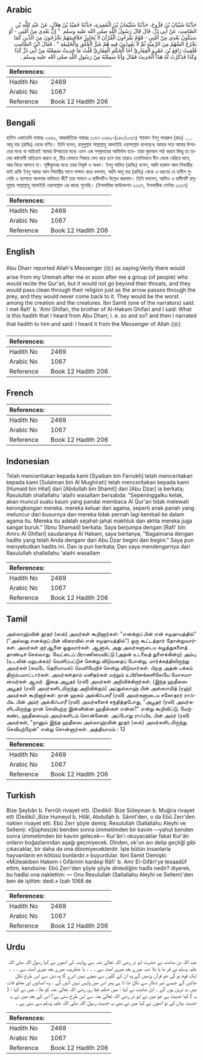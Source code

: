 ## Arabic


<div dir="rtl" lang="ar" style={{fontSize:'larger',backgroundColor:'#f8f9fa',padding:20}}>
حَدَّثَنَا شَيْبَانُ بْنُ فَرُّوخَ، حَدَّثَنَا سُلَيْمَانُ بْنُ الْمُغِيرَةِ، حَدَّثَنَا حُمَيْدُ بْنُ هِلاَلٍ، عَنْ عَبْدِ اللَّهِ بْنِ الصَّامِتِ، عَنْ أَبِي ذَرٍّ، قَالَ قَالَ رَسُولُ اللَّهِ صلى الله عليه وسلم ‏ "‏ إِنَّ بَعْدِي مِنْ أُمَّتِي - أَوْ سَيَكُونُ بَعْدِي مِنْ أُمَّتِي - قَوْمٌ يَقْرَءُونَ الْقُرْآنَ لاَ يُجَاوِزُ حَلاَقِيمَهُمْ يَخْرُجُونَ مِنَ الدِّينِ كَمَا يَخْرُجُ السَّهْمُ مِنَ الرَّمِيَّةِ ثُمَّ لاَ يَعُودُونَ فِيهِ هُمْ شَرُّ الْخَلْقِ وَالْخَلِيقَةِ ‏"‏ ‏.‏ فَقَالَ ابْنُ الصَّامِتِ فَلَقِيتُ رَافِعَ بْنَ عَمْرٍو الْغِفَارِيَّ أَخَا الْحَكَمِ الْغِفَارِيِّ قُلْتُ مَا حَدِيثٌ سَمِعْتُهُ مِنْ أَبِي ذَرٍّ كَذَا وَكَذَا فَذَكَرْتُ لَهُ هَذَا الْحَدِيثَ فَقَالَ وَأَنَا سَمِعْتُهُ مِنْ رَسُولِ اللَّهِ صلى الله عليه وسلم ‏.‏
</div>
<div style={{backgroundColor:'#f8f9fa',padding:20, marginBottom: 10}}><table> <thead> <tr> <th>References:</th> <th></th> </tr> </thead> <tbody><tr><td>Hadith No</td><td>2469</td></tr><tr><td>Arabic No</td><td>1067</td></tr><tr><td>Reference</td><td>Book 12 Hadith 206</td></tr></tbody></table></div>

## Bengali


<div dir="ltr" lang="bn" style={{fontSize:'larger',backgroundColor:'#f8f9fa',padding:20}}>
হাদিস একাডেমি নাম্বারঃ ২৩৫৯, আন্তর্জাতিক নাম্বারঃ ১০৬৭ ২৩৫৯-(১৫৮/১০৬৭) শায়বান ইবনু ফাররুখ (রহঃ) ..... আবূ যার (রাযিঃ) থেকে বর্ণিত। তিনি বলেন, রসূলুল্লাহ সাল্লাল্লাহু আলাইহি ওয়াসাল্লাম বলেছেনঃ আমার পরে আমার উম্মাতের মধ্যে বা অচিরেই আমার উম্মাতের মধ্যে এমন এক সম্প্রদায়ের আবির্ভাব হবে- তারা কুরআন পাঠ করবে কিন্তু তা তাদের কণ্ঠনালী অতিক্রম করবে না, তীর যেভাবে শিকার ভেদ করে চলে যায় তারাও তেমনিভাবে দীন থেকে বেরিয়ে যাবে, আর ফিরে আসবে না। সৃষ্টিকুলের মধ্যে তারা নিকৃষ্ট ও অধম। ইবনু সামিত (রাযিঃ) বলেন, আমি হাকাম আল গিফারীর ভাই রাফি ইবনু আমর আল গিফারীর সাথে সাক্ষাৎ করে বললাম, আমি আবূ যার (রাযিঃ) থেকে এ ধরনের যে হাদীস শুনেছি এ ব্যাপারে আপনার অভিমত কী? তার সামনে এ হাদীসটিও উল্লেখ করলাম। তিনি বললেন, আমিও এ হাদীসটি রসূলুল্লাহ সাল্লাল্লাহু আলাইহি ওয়াসাল্লাম এর কাছে শুনেছি। (ইসলামিক ফাউন্ডেশন ২৩৩৭, ইসলামীক সেন্টার ২৩৩৭)
</div>
<div style={{backgroundColor:'#f8f9fa',padding:20, marginBottom: 10}}><table> <thead> <tr> <th>References:</th> <th></th> </tr> </thead> <tbody><tr><td>Hadith No</td><td>2469</td></tr><tr><td>Arabic No</td><td>1067</td></tr><tr><td>Reference</td><td>Book 12 Hadith 206</td></tr></tbody></table></div>

## English


<div dir="ltr" lang="en" style={{fontSize:'larger',backgroundColor:'#f8f9fa',padding:20}}>
Abu Dharr reported Allah's Messenger (ﷺ) as saying:Verily there would arise from my Ummah after me or soon after me a group (of people) who would recite the Qur'an, but it would not go beyond their throats, and they would pass clean through their religion just as the arrow passes through the prey, and they would never come back to it. They would be the worst among the creation and the creatures. Ibn Samit (one of the narrators) said: I met Rafi' b. 'Amr Ghifari, the brother of Al-Hakam Ghifari and I said: What is this hadith that I heard from Abu Dharr, i. e. so and so? and then I narrated that hadith to him and said: I heard it from the Messenger of Allah (ﷺ)
</div>
<div style={{backgroundColor:'#f8f9fa',padding:20, marginBottom: 10}}><table> <thead> <tr> <th>References:</th> <th></th> </tr> </thead> <tbody><tr><td>Hadith No</td><td>2469</td></tr><tr><td>Arabic No</td><td>1067</td></tr><tr><td>Reference</td><td>Book 12 Hadith 206</td></tr></tbody></table></div>

## French


<div dir="ltr" lang="fr" style={{fontSize:'larger',backgroundColor:'#f8f9fa',padding:20}}>

</div>
<div style={{backgroundColor:'#f8f9fa',padding:20, marginBottom: 10}}><table> <thead> <tr> <th>References:</th> <th></th> </tr> </thead> <tbody><tr><td>Hadith No</td><td>2469</td></tr><tr><td>Arabic No</td><td>1067</td></tr><tr><td>Reference</td><td>Book 12 Hadith 206</td></tr></tbody></table></div>

## Indonesian


<div dir="ltr" lang="id" style={{fontSize:'larger',backgroundColor:'#f8f9fa',padding:20}}>
Telah menceritakan kepada kami [Syaiban bin Farrukh] telah menceritakan kepada kami [Sulaiman bin Al Mughirah] telah menceritakan kepada kami [Humaid bin Hilal] dari [Abdullah bin Shamit] dari [Abu Dzar] ia berkata; Rasulullah shallallahu 'alaihi wasallam bersabda: "Sepeninggalku kelak, akan muncul suatu kaum yang pandai membaca Al Qur'an tidak melewati kerongkongan mereka. mereka keluar dari agama, seperti anak panah yang meluncur dari busurnya dan mereka tidak pernah lagi kembali ke dalam agama itu. Mereka itu adalah sejahat-jahat makhluk dan akhla mereka juga sangat buruk." [Ibnu Shamad] berkata; Saya berjumpa dengan [Rafi' bin Amru Al Ghifari] saudaranya Al Hakam, saya bertanya, "Bagaimana dengan hadits yang telah Anda denganr dari Abu Dzar begini dan begini." Saya pun menyebutkan hadits ini. Dan ia pun berkata; Dan saya mendengarnya dari Rasulullah shallallahu 'alaihi wasallam
</div>
<div style={{backgroundColor:'#f8f9fa',padding:20, marginBottom: 10}}><table> <thead> <tr> <th>References:</th> <th></th> </tr> </thead> <tbody><tr><td>Hadith No</td><td>2469</td></tr><tr><td>Arabic No</td><td>1067</td></tr><tr><td>Reference</td><td>Book 12 Hadith 206</td></tr></tbody></table></div>

## Tamil


<div dir="ltr" lang="ta" style={{fontSize:'larger',backgroundColor:'#f8f9fa',padding:20}}>
அல்லாஹ்வின் தூதர் (ஸல்) அவர்கள் கூறினார்கள்: "எனக்குப் பின் என் சமுதாயத்தில்" ("அல்லது எனக்குப் பின் விரைவில் என் சமுதாயத்தில்") ஒரு கூட்டத்தார் தோன்றுவார்கள். அவர்கள் குர்ஆனை ஓதுவார்கள். ஆனால், அது அவர்களுடைய கழுத்துகளைத் தாண்டிச் செல்லாது. வேட்டைப் பிராணியைவிட்டு (அதன் உடலைத் துளைக்கின்ற) அம்பு (உடலின் மறுபக்கம்) வெளிப்பட்டுச் சென்று விடுவதைப் போன்று, மார்க்கத்திலிருந்து அவர்கள் (சுவடே தெரியாமல்) வெளியேறிச் சென்று விடுவார்கள். பிறகு அதன் பக்கம் திரும்பமாட்டார்கள். அவர்கள்தாம் மனிதர்கள் மற்றும் உயிரினங்களிலேயே மோசமானவர்கள் ஆவர். இதை அபூதர் (ரலி) அவர்கள் அறிவிக்கிறார்கள். (இந்த ஹதீஸை அபூதர் (ரலி) அவர்களிடமிருந்து அறிவிக்கும்) அப்துல்லாஹ் பின் அஸ்ஸாமித் (ரஹ்) அவர்கள் கூறினார்கள்: நான் ஹகம் அல்கிஃபாரீ (ரலி) அவர்களுடைய சகோதரர் ராஃபிஉ பின் அம்ர் அல்கிஃபாரீ (ரலி) அவர்களைச் சந்தித்தபோது, "அபூதர் (ரலி) அவர்களிடமிருந்து நான் செவியுற்ற இன்னின்ன ஹதீஸ்கள் என்ன?" என்று கூறிவிட்டு, மேற்கண்ட ஹதீஸையும் அவர்களிடம் சொன்னேன். அப்போது ராஃபிஉ பின் அம்ர் (ரலி) அவர்கள், "நானும் இந்த ஹதீஸை அல்லாஹ்வின் தூதர் (ஸல்) அவர்களிடமிருந்து செவியுற்றேன்" என்று சொன்னார்கள். அத்தியாயம் : 12
</div>
<div style={{backgroundColor:'#f8f9fa',padding:20, marginBottom: 10}}><table> <thead> <tr> <th>References:</th> <th></th> </tr> </thead> <tbody><tr><td>Hadith No</td><td>2469</td></tr><tr><td>Arabic No</td><td>1067</td></tr><tr><td>Reference</td><td>Book 12 Hadith 206</td></tr></tbody></table></div>

## Turkish


<div dir="ltr" lang="tr" style={{fontSize:'larger',backgroundColor:'#f8f9fa',padding:20}}>
Bize Şeybân b. Ferrûh rivayet etti. (Dediki): Bize Süleyman b. Muğira rivayet etti (Dediki):,Bize Humeyd b. Hilâl, Abdullah b. Sâmit'den, o da Ebû Zerr'den naklen rivayet etti. Ebü Zerr şöyle demiş: Resulullah (Sallallahu Aleyhi ve Sellem): «Şüphesizki benden sonra ümmetimden bir kavim —yahut benden sonra ümmetimden bir kavim gelecek— Kur'ân'ı okuyacaklar fakat Kur'ân onların boğazlarından aşağı geçmiyecek. Dînden, ok'un avı delip geçtiğî gibi çıkacaklar, bir daha da ona dönmiyeceklerdir. İşte bütün insanlarla hayvanların en kötüsü bunlardır.» buyurdular. îbni Samit Demişki: «Müteakiben Hakem-i Gıfârinin kardeşi Râfi' b. Amr El-Gıfâri'ye tesaadüf ettim, kendisine: Ebû Zerr'den şöyle şöyle dinlediğim hadîs nedir? diyerek, bu hadîsi ona naklettim: — Onu Resulullah (Sallallahu Aleyhi ve Sellem)'den ben de işittim: dedi.» İzah 1068 de
</div>
<div style={{backgroundColor:'#f8f9fa',padding:20, marginBottom: 10}}><table> <thead> <tr> <th>References:</th> <th></th> </tr> </thead> <tbody><tr><td>Hadith No</td><td>2469</td></tr><tr><td>Arabic No</td><td>1067</td></tr><tr><td>Reference</td><td>Book 12 Hadith 206</td></tr></tbody></table></div>

## Urdu


<div dir="rtl" lang="ur" style={{fontSize:'larger',backgroundColor:'#f8f9fa',padding:20}}>
عبد اللہ بن صامت نے حضرت ابو ذر رضی اللہ تعالیٰ عنہ سے روایت کی انھوں نے کہا رسول اللہ صلی اللہ علیہ وسلم نے فر ما یا بلا شبہ میرے بعد میری امت سے ۔ ۔ ۔ یا عنقریب میرے بعد میری امت سے ۔ ۔ ۔ ایک قوم ہو گی جو قرآن پڑھیں گے وہ ان کے گلوں سے نیچے نہیں اترے گا وہ دین سے اس طرح نکل جائیں گے جیسے تیر شکار سے نکل جا تا ہے پھر اس میں واپس نہیں آئیں گے ۔ وہ انسانوں اور مخلو قات میں بد ترین ہوں گے ۔ ابن صامت نے کہا : میں حکم غفا ری رضی اللہ تعالیٰ عنہ کو ملا ، میں نے کہا : ( یہ ) کیا حدیث ہے جو میں نے ابو ذر رضی اللہ تعالیٰ عنہ سے اس طرح سنی ہے؟ اس کے بعد میں نے یہ حدیث بیان کی تو انھوں نے کہا میں نے بھی یہ حدیث رسول اللہ صلی اللہ علیہ وسلم سے سنی ہے ۔
</div>
<div style={{backgroundColor:'#f8f9fa',padding:20, marginBottom: 10}}><table> <thead> <tr> <th>References:</th> <th></th> </tr> </thead> <tbody><tr><td>Hadith No</td><td>2469</td></tr><tr><td>Arabic No</td><td>1067</td></tr><tr><td>Reference</td><td>Book 12 Hadith 206</td></tr></tbody></table></div>